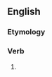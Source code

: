 ==English==

===Etymology===
{{suffix|en|torture|eth}}

===Verb===
{{head|en|verb form}}

# {{en-archaic third-person singular of|torture}}